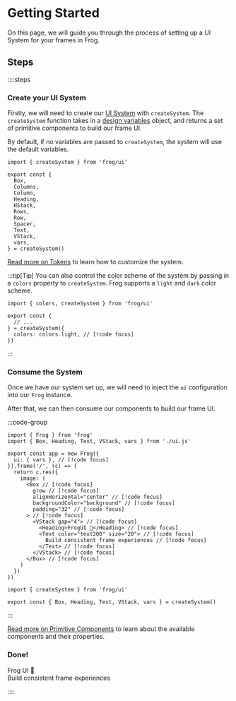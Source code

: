 # Getting Started

On this page, we will guide you through the process of setting up a UI System for your frames in Frog.

## Steps

::::steps

### Create your UI System

Firstly, we will need to create our [UI System](#TODO) with `createSystem`. 
The `createSystem` function takes in a [design variables](#TODO) object, and returns a set of primitive components to build our frame UI.

By default, if no variables are passed to `createSystem`, the system will use the default variables.

```tsx twoslash [src/ui.ts]
import { createSystem } from 'frog/ui'

export const {
  Box,
  Columns,
  Column,
  Heading,
  HStack,
  Rows,
  Row,
  Spacer,
  Text,
  VStack,
  vars,
} = createSystem()
```

[Read more on Tokens](#TODO) to learn how to customize the system.

:::tip[Tip]
You can also control the color scheme of the system by passing in a `colors` property to `createSystem`. Frog supports a `light` and `dark` color scheme.

```tsx twoslash [src/ui.ts]
import { colors, createSystem } from 'frog/ui'

export const {
  // ...
} = createSystem({
  colors: colors.light, // [!code focus]
})
```
:::

### Consume the System

Once we have our system set up, we will need to inject the `ui` configuration into our `Frog` instance.

After that, we can then consume our components to build our frame UI.

:::code-group

```tsx twoslash [src/index.ts]
import { Frog } from 'frog'
import { Box, Heading, Text, VStack, vars } from './ui.js'

export const app = new Frog({
  ui: { vars }, // [!code focus]
}).frame('/', (c) => {
  return c.res({
    image: (
      <Box // [!code focus]
        grow // [!code focus]
        alignHorizontal="center" // [!code focus]
        backgroundColor="background" // [!code focus]
        padding="32" // [!code focus]
      > // [!code focus]
        <VStack gap="4"> // [!code focus]
          <Heading>FrogUI 🐸</Heading> // [!code focus]
          <Text color="text200" size="20"> // [!code focus]
            Build consistent frame experiences // [!code focus]
          </Text> // [!code focus]
        </VStack> // [!code focus]
      </Box> // [!code focus]
    )
  })
})
```

```tsx twoslash [src/ui.ts] filename="./ui.js"
import { createSystem } from 'frog/ui'

export const { Box, Heading, Text, VStack, vars } = createSystem()
```

:::

[Read more on Primitive Components](#TODO) to learn about the available components and their properties.

### Done!

<div data-title="Preview">
  <div style={{ justifyContent: 'center', backgroundColor: 'var(--vocs-color_backgroundDark)', display: 'flex', flexDirection: 'column', gap: 8, padding: 32, width: 600, height: 310 }}>
    <div style={{ color: 'var(--vocs-color_heading)', fontSize: 32, fontWeight: '600', letterSpacing: '-0.25px' }}>Frog UI 🐸</div>
    <div style={{ color: 'var(--vocs-color_text3)', fontSize: 18 }}>Build consistent frame experiences</div>
  </div>
</div>

::::